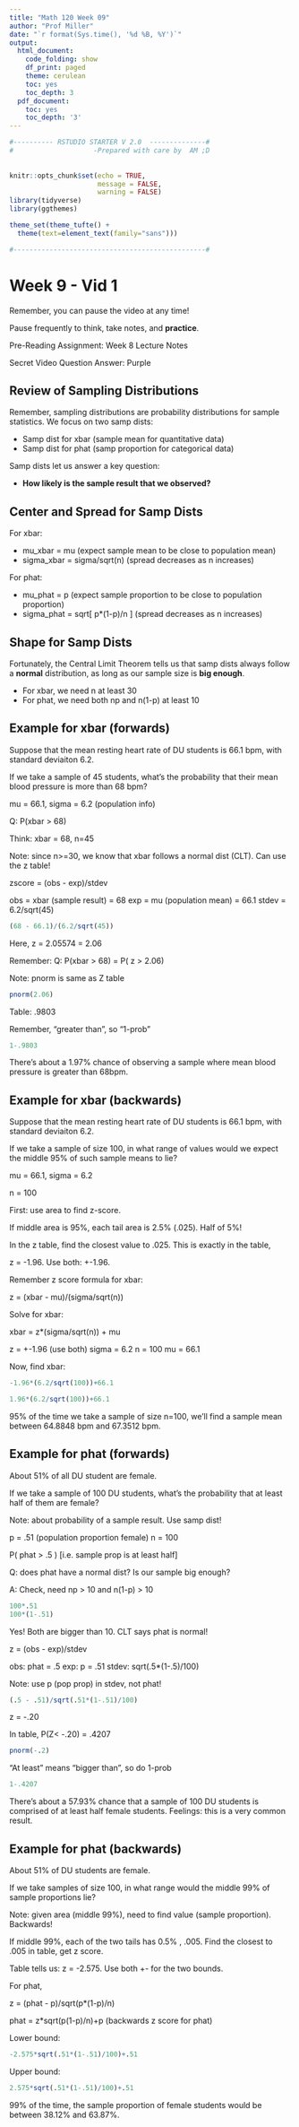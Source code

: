 ```yaml
---
title: "Math 120 Week 09"
author: "Prof Miller"
date: "`r format(Sys.time(), '%d %B, %Y')`"
output:
  html_document:
    code_folding: show
    df_print: paged
    theme: cerulean
    toc: yes
    toc_depth: 3
  pdf_document:
    toc: yes
    toc_depth: '3'
---
```


```r

#---------- RSTUDIO STARTER V 2.0  --------------#
#                    -Prepared with care by  AM ;D
                
                                                                          
knitr::opts_chunk$set(echo = TRUE, 
                      message = FALSE, 
                      warning = FALSE)      
library(tidyverse)                
library(ggthemes)                    

theme_set(theme_tufte() +                                     
  theme(text=element_text(family="sans")))  

#------------------------------------------------#
```








# Week 9 - Vid 1


Remember, you can pause the video at any time!

Pause frequently to think, take notes, and **practice**.

Pre-Reading Assignment:  Week 8 Lecture Notes


Secret Video Question Answer:  Purple














## Review of Sampling Distributions

Remember, sampling distributions are probability distributions for sample statistics.  We focus on two samp dists:

- Samp dist for xbar (sample mean for quantitative data)
- Samp dist for phat (samp proportion for categorical data)

Samp dists let us answer a key question:  

- **How likely is the sample result that we observed?**








## Center and Spread for Samp Dists

For xbar:

- mu_xbar = mu  (expect sample mean to be close to population mean)
- sigma_xbar = sigma/sqrt(n)  (spread decreases as n increases)

For phat:

- mu_phat = p  (expect sample proportion to be close to population proportion)
- sigma_phat = sqrt[  p*(1-p)/n  ]  (spread decreases as n increases)








## Shape for Samp Dists

Fortunately, the Central Limit Theorem tells us that samp dists always follow a **normal** distribution, as long as our sample size is **big enough**.

- For xbar, we need n at least 30
- For phat, we need both np and n(1-p) at least 10










## Example for xbar (forwards)

Suppose that the mean resting heart rate of DU students is 66.1 bpm, with standard deviaiton 6.2.

If we take a sample of 45 students, what's the probability that their mean blood pressure is more than 68 bpm?

mu = 66.1,   sigma = 6.2  (population info)

Q: P(xbar > 68)

Think:  xbar = 68, n=45

Note:  since n>=30, we know that xbar follows a normal dist (CLT).  Can use the z table!

zscore = (obs - exp)/stdev

obs = xbar (sample result) = 68
exp = mu (population mean) = 66.1
stdev = 6.2/sqrt(45)

```r
(68 - 66.1)/(6.2/sqrt(45))
```

Here, z = 2.05574 = 2.06

Remember:  Q:  P(xbar > 68) = P( z > 2.06)

Note:  pnorm is same as Z table
```r
pnorm(2.06)
```

Table:  .9803

Remember, "greater than", so "1-prob"
```r
1-.9803
```

There's about a 1.97% chance of observing a sample where mean blood pressure is greater than 68bpm.  











## Example for xbar (backwards)

Suppose that the mean resting heart rate of DU students is 66.1 bpm, with standard deviaiton 6.2.

If we take a sample of size 100, in what range of values would we expect the middle 95% of such sample means to lie?

mu = 66.1, sigma = 6.2

n = 100

First:  use area to find z-score.  

If middle area is 95%, each tail area is 2.5% (.025).  Half of 5%!

In the z table, find the closest value to .025.  This is exactly in the table, 

z = -1.96.  Use both:  +-1.96.  

Remember z score formula for xbar:


z = (xbar - mu)/(sigma/sqrt(n))

Solve for xbar:  

xbar = z*(sigma/sqrt(n)) + mu

z = +-1.96 (use both)
sigma = 6.2
n = 100
mu = 66.1

Now, find xbar:

```r
-1.96*(6.2/sqrt(100))+66.1
```
```r
1.96*(6.2/sqrt(100))+66.1
```

95% of the time we take a sample of size n=100, we'll find a sample mean between 64.8848 bpm and 67.3512 bpm.  











## Example for phat (forwards)

About 51% of all DU student are female.  

If we take a sample of 100 DU students, what's the probability that at least half of them are female?

Note:  about probability of a sample result.  Use samp dist!

p = .51 (population proportion female)
n = 100

P( phat  > .5 )   [i.e. sample prop is at least half]

Q:  does phat have a normal dist?  Is our sample big enough?  

A:  Check, need np > 10 and n(1-p) > 10

```r
100*.51
100*(1-.51)
```
Yes!  Both are bigger than 10.  CLT says phat is normal!

z = (obs - exp)/stdev

obs:  phat = .5
exp:  p = .51
stdev: sqrt(.5*(1-.5)/100)

Note:  use p (pop prop) in stdev, not phat!
```r
(.5 - .51)/sqrt(.51*(1-.51)/100)
```

z = -.20 

In table, P(Z< -.20) = .4207

```r
pnorm(-.2)
```

"At least" means "bigger than", so do 1-prob

```r
1-.4207
```

There's about a 57.93% chance that a sample of 100 DU students is comprised of at least half female students.  Feelings:  this is a very common result.









## Example for phat (backwards)

About 51% of DU students are female.

If we take samples of size 100, in what range would the middle 99% of sample proportions lie?  

Note:  given area (middle 99%), need to find value (sample proportion).  Backwards!

If middle 99%, each of the two tails has 0.5% , .005.  Find the closest to .005 in table, get z score.  

Table tells us: z = -2.575.  Use both +- for the two bounds.  

For phat,

z = (phat - p)/sqrt(p*(1-p)/n)

phat = z*sqrt(p(1-p)/n)+p  (backwards z score for phat)

Lower bound:
```r
-2.575*sqrt(.51*(1-.51)/100)+.51
```

Upper bound:

```r
2.575*sqrt(.51*(1-.51)/100)+.51
```

99% of the time, the sample proportion of female students would be between 38.12% and 63.87%.  


